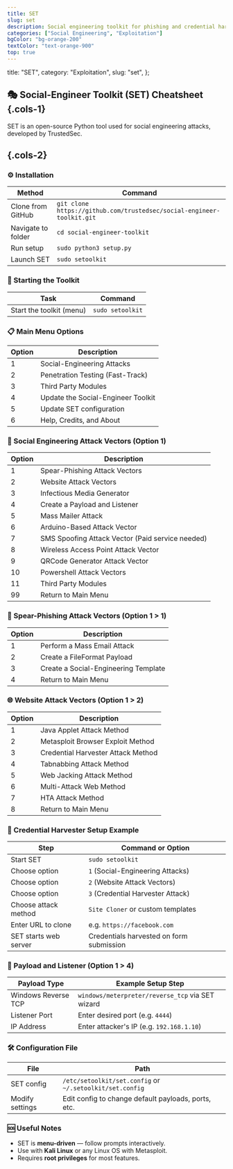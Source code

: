 ```yaml
---
title: SET
slug: set
description: Social engineering toolkit for phishing and credential harvesting.
categories: ["Social Engineering", "Exploitation"]
bgColor: "bg-orange-200"
textColor: "text-orange-900"
top: true
---
```


  title: "SET",
  category: "Exploitation",
  slug: "set",
};

## 🎭 Social-Engineer Toolkit (SET) Cheatsheet {.cols-1}

SET is an open-source Python tool used for social engineering attacks, developed by TrustedSec.

## {.cols-2}

### ⚙️ Installation

| Method             | Command                                                               |
| ------------------ | --------------------------------------------------------------------- |
| Clone from GitHub  | `git clone https://github.com/trustedsec/social-engineer-toolkit.git` |
| Navigate to folder | `cd social-engineer-toolkit`                                          |
| Run setup          | `sudo python3 setup.py`                                               |
| Launch SET         | `sudo setoolkit`                                                      |

### 🏁 Starting the Toolkit

| Task                     | Command          |
| ------------------------ | ---------------- |
| Start the toolkit (menu) | `sudo setoolkit` |

### 📋 Main Menu Options

| Option | Description                        |
| ------ | ---------------------------------- |
| 1      | Social-Engineering Attacks         |
| 2      | Penetration Testing (Fast-Track)   |
| 3      | Third Party Modules                |
| 4      | Update the Social-Engineer Toolkit |
| 5      | Update SET configuration           |
| 6      | Help, Credits, and About           |

### 🎯 Social Engineering Attack Vectors (Option 1)

| Option | Description                                      |
| ------ | ------------------------------------------------ |
| 1      | Spear-Phishing Attack Vectors                    |
| 2      | Website Attack Vectors                           |
| 3      | Infectious Media Generator                       |
| 4      | Create a Payload and Listener                    |
| 5      | Mass Mailer Attack                               |
| 6      | Arduino-Based Attack Vector                      |
| 7      | SMS Spoofing Attack Vector (Paid service needed) |
| 8      | Wireless Access Point Attack Vector              |
| 9      | QRCode Generator Attack Vector                   |
| 10     | Powershell Attack Vectors                        |
| 11     | Third Party Modules                              |
| 99     | Return to Main Menu                              |

### 💌 Spear-Phishing Attack Vectors (Option 1 > 1)

| Option | Description                          |
| ------ | ------------------------------------ |
| 1      | Perform a Mass Email Attack          |
| 2      | Create a FileFormat Payload          |
| 3      | Create a Social-Engineering Template |
| 4      | Return to Main Menu                  |

### 🌐 Website Attack Vectors (Option 1 > 2)

| Option | Description                        |
| ------ | ---------------------------------- |
| 1      | Java Applet Attack Method          |
| 2      | Metasploit Browser Exploit Method  |
| 3      | Credential Harvester Attack Method |
| 4      | Tabnabbing Attack Method           |
| 5      | Web Jacking Attack Method          |
| 6      | Multi-Attack Web Method            |
| 7      | HTA Attack Method                  |
| 8      | Return to Main Menu                |

### 🔐 Credential Harvester Setup Example

| Step                  | Command or Option                        |
| --------------------- | ---------------------------------------- |
| Start SET             | `sudo setoolkit`                         |
| Choose option         | `1` (Social-Engineering Attacks)         |
| Choose option         | `2` (Website Attack Vectors)             |
| Choose option         | `3` (Credential Harvester Attack)        |
| Choose attack method  | `Site Cloner` or custom templates        |
| Enter URL to clone    | e.g. `https://facebook.com`              |
| SET starts web server | Credentials harvested on form submission |

### 🧪 Payload and Listener (Option 1 > 4)

| Payload Type        | Example Setup Step                               |
| ------------------- | ------------------------------------------------ |
| Windows Reverse TCP | `windows/meterpreter/reverse_tcp` via SET wizard |
| Listener Port       | Enter desired port (e.g. `4444`)                 |
| IP Address          | Enter attacker's IP (e.g. `192.168.1.10`)        |

### 🛠️ Configuration File

| File            | Path                                                     |
| --------------- | -------------------------------------------------------- |
| SET config      | `/etc/setoolkit/set.config` or `~/.setoolkit/set.config` |
| Modify settings | Edit config to change default payloads, ports, etc.      |

### 🆘 Useful Notes

- SET is **menu-driven** — follow prompts interactively.
- Use with **Kali Linux** or any Linux OS with Metasploit.
- Requires **root privileges** for most features.
